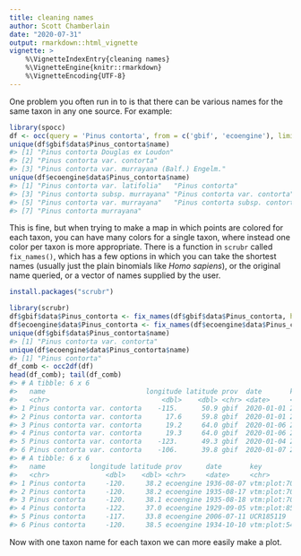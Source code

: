 ```yaml
---
title: cleaning names
author: Scott Chamberlain
date: "2020-07-31"
output: rmarkdown::html_vignette
vignette: >
    %\VignetteIndexEntry{cleaning names}
    %\VignetteEngine{knitr::rmarkdown}
    %\VignetteEncoding{UTF-8}
---
```




One problem you often run in to is that there can be various names for the same taxon in any one source. For example:


```r
library(spocc)
df <- occ(query = 'Pinus contorta', from = c('gbif', 'ecoengine'), limit = 50)
unique(df$gbif$data$Pinus_contorta$name)
#> [1] "Pinus contorta Douglas ex Loudon"             
#> [2] "Pinus contorta var. contorta"                 
#> [3] "Pinus contorta var. murrayana (Balf.) Engelm."
unique(df$ecoengine$data$Pinus_contorta$name)
#> [1] "Pinus contorta var. latifolia"   "Pinus contorta"                 
#> [3] "Pinus contorta subsp. murrayana" "Pinus contorta var. contorta"   
#> [5] "Pinus contorta var. murrayana"   "Pinus contorta subsp. contorta" 
#> [7] "Pinus contorta murrayana"
```

This is fine, but when trying to make a map in which points are colored for each taxon, you can have many colors for a single taxon, where instead one color per taxon is more appropriate. There is a function in `scrubr` called `fix_names()`, which has a few options in which you can take the shortest names (usually just the plain binomials like _Homo sapiens_), or the original name queried, or a vector of names supplied by the user.


```r
install.packages("scrubr")
```


```r
library(scrubr)
df$gbif$data$Pinus_contorta <- fix_names(df$gbif$data$Pinus_contorta, how = 'shortest')
df$ecoengine$data$Pinus_contorta <- fix_names(df$ecoengine$data$Pinus_contorta, how = 'shortest')
unique(df$gbif$data$Pinus_contorta$name)
#> [1] "Pinus contorta var. contorta"
unique(df$ecoengine$data$Pinus_contorta$name)
#> [1] "Pinus contorta"
df_comb <- occ2df(df)
head(df_comb); tail(df_comb)
#> # A tibble: 6 x 6
#>   name                         longitude latitude prov  date       key       
#>   <chr>                            <dbl>    <dbl> <chr> <date>     <chr>     
#> 1 Pinus contorta var. contorta    -115.      50.9 gbif  2020-01-01 2543085192
#> 2 Pinus contorta var. contorta      17.6     59.8 gbif  2020-01-01 2548826490
#> 3 Pinus contorta var. contorta      19.2     64.0 gbif  2020-01-06 2549045731
#> 4 Pinus contorta var. contorta      19.3     64.0 gbif  2020-01-06 2549053727
#> 5 Pinus contorta var. contorta    -123.      49.3 gbif  2020-01-04 2550016817
#> 6 Pinus contorta var. contorta    -106.      39.8 gbif  2020-01-07 2557738499
#> # A tibble: 6 x 6
#>   name           longitude latitude prov      date       key               
#>   <chr>              <dbl>    <dbl> <chr>     <date>     <chr>             
#> 1 Pinus contorta     -120.     38.2 ecoengine 1936-08-07 vtm:plot:70D31:2  
#> 2 Pinus contorta     -120.     38.2 ecoengine 1935-08-17 vtm:plot:70E54:2  
#> 3 Pinus contorta     -120.     38.1 ecoengine 1935-08-18 vtm:plot:70E56:2  
#> 4 Pinus contorta     -122.     37.0 ecoengine 1929-09-05 vtm:plot:85DC116:2
#> 5 Pinus contorta     -117.     33.8 ecoengine 2006-07-11 UCR185119         
#> 6 Pinus contorta     -120.     38.5 ecoengine 1934-10-10 vtm:plot:54F37:1
```

Now with one taxon name for each taxon we can more easily make a plot.
